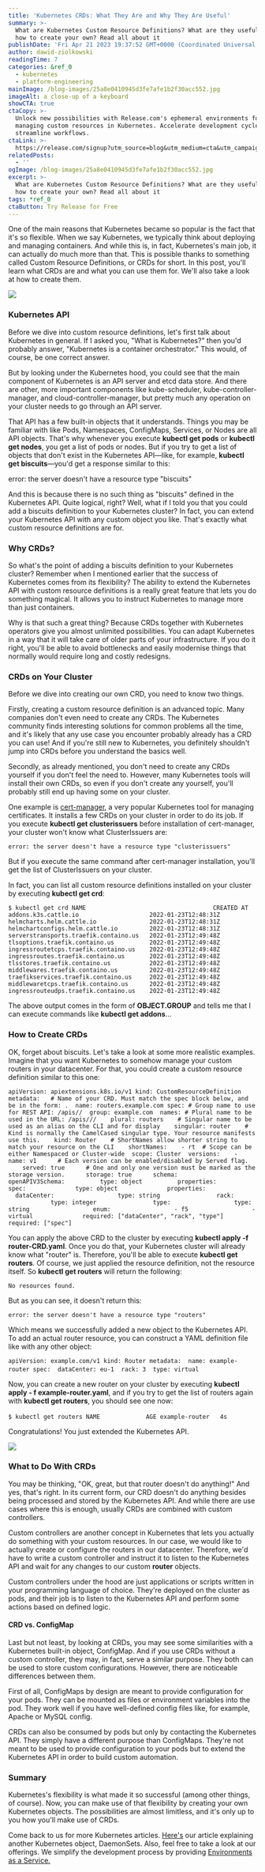```yaml
---
title: 'Kubernetes CRDs: What They Are and Why They Are Useful'
summary: >-
  What are Kubernetes Custom Resource Definitions? What are they useful for and
  how to create your own? Read all about it 
publishDate: 'Fri Apr 21 2023 19:37:52 GMT+0000 (Coordinated Universal Time)'
author: dawid-ziolkowski
readingTime: 7
categories: &ref_0
  - kubernetes
  - platform-engineering
mainImage: /blog-images/25a8e0410945d3fe7afe1b2f30acc552.jpg
imageAlt: a close-up of a keyboard
showCTA: true
ctaCopy: >-
  Unlock new possibilities with Release.com's ephemeral environments for
  managing custom resources in Kubernetes. Accelerate development cycles and
  streamline workflows.
ctaLink: >-
  https://release.com/signup?utm_source=blog&utm_medium=cta&utm_campaign=blog-cta&utm_content=kubernetes-crds
relatedPosts:
  - ''
ogImage: /blog-images/25a8e0410945d3fe7afe1b2f30acc552.jpg
excerpt: >-
  What are Kubernetes Custom Resource Definitions? What are they useful for and
  how to create your own? Read all about it 
tags: *ref_0
ctaButton: Try Release for Free
---
```


One of the main reasons that Kubernetes became so popular is the fact that it's so flexible. When we say Kubernetes, we typically think about deploying and managing containers. And while this is, in fact, Kubernetes's main job, it can actually do much more than that. This is possible thanks to something called Custom Resource Definitions, or CRDs for short. In this post, you'll learn what CRDs are and what you can use them for. We'll also take a look at how to create them.

![](/blog-images/470546e1232748209628bb1f33220896.png)

### Kubernetes API

Before we dive into custom resource definitions, let's first talk about Kubernetes in general. If I asked you, "What is Kubernetes?" then you'd probably answer, "Kubernetes is a container orchestrator." This would, of course, be one correct answer.

But by looking under the Kubernetes hood, you could see that the main component of Kubernetes is an API server and etcd data store. And there are other, more important components like kube-scheduler, kube-controller-manager, and cloud-controller-manager, but pretty much any operation on your cluster needs to go through an API server.

That API has a few built-in objects that it understands. Things you may be familiar with like Pods, Namespaces, ConfigMaps, Services, or Nodes are all API objects. That's why whenever you execute **kubectl get pods** or **kubectl get nodes**, you get a list of pods or nodes. But if you try to get a list of objects that don't exist in the Kubernetes API—like, for example, **kubectl get biscuits**—you'd get a response similar to this:

error: the server doesn't have a resource type "biscuits"

And this is because there is no such thing as "biscuits" defined in the Kubernetes API. Quite logical, right? Well, what if I told you that you could add a biscuits definition to your Kubernetes cluster? In fact, you can extend your Kubernetes API with any custom object you like. That's exactly what custom resource definitions are for.

### Why CRDs?

So what's the point of adding a biscuits definition to your Kubernetes cluster? Remember when I mentioned earlier that the success of Kubernetes comes from its flexibility? The ability to extend the Kubernetes API with custom resource definitions is a really great feature that lets you do something magical. It allows you to instruct Kubernetes to manage more than just containers.

Why is that such a great thing? Because CRDs together with Kubernetes operators give you almost unlimited possibilities. You can adapt Kubernetes in a way that it will take care of older parts of your infrastructure. If you do it right, you'll be able to avoid bottlenecks and easily modernise things that normally would require long and costly redesigns.

### CRDs on Your Cluster

Before we dive into creating our own CRD, you need to know two things.

Firstly, creating a custom resource definition is an advanced topic. Many companies don't even need to create any CRDs. The Kubernetes community finds interesting solutions for common problems all the time, and it's likely that any use case you encounter probably already has a CRD you can use! And if you're still new to Kubernetes, you definitely shouldn't jump into CRDs before you understand the basics well.

Secondly, as already mentioned, you don't need to create any CRDs yourself if you don't feel the need to. However, many Kubernetes tools will install their own CRDs, so even if you don't create any yourself, you'll probably still end up having some on your cluster.

One example is [cert-manager](https://cert-manager.io), a very popular Kubernetes tool for managing certificates. It installs a few CRDs on your cluster in order to do its job. If you execute **kubectl get clusterissuers** before installation of cert-manager, your cluster won't know what ClusterIssuers are:

	
`error: the server doesn't have a resource type "clusterissuers"`
 

But if you execute the same command after cert-manager installation, you'll get the list of ClusterIssuers on your cluster.

In fact, you can list all custom resource definitions installed on your cluster by executing **kubectl get crd**:

	
`$ kubectl get crd NAME                                    CREATED AT addons.k3s.cattle.io                    2022-01-23T12:48:31Z helmcharts.helm.cattle.io               2022-01-23T12:48:31Z helmchartconfigs.helm.cattle.io         2022-01-23T12:48:31Z serverstransports.traefik.containo.us   2022-01-23T12:49:48Z tlsoptions.traefik.containo.us          2022-01-23T12:49:48Z ingressroutetcps.traefik.containo.us    2022-01-23T12:49:48Z ingressroutes.traefik.containo.us       2022-01-23T12:49:48Z tlsstores.traefik.containo.us           2022-01-23T12:49:48Z middlewares.traefik.containo.us         2022-01-23T12:49:48Z traefikservices.traefik.containo.us     2022-01-23T12:49:48Z middlewaretcps.traefik.containo.us      2022-01-23T12:49:48Z ingressrouteudps.traefik.containo.us    2022-01-23T12:49:48Z`
 

The above output comes in the form of **OBJECT.GROUP** and tells me that I can execute commands like **kubectl get addons**...

### How to Create CRDs

OK, forget about biscuits. Let's take a look at some more realistic examples. Imagine that you want Kubernetes to somehow manage your custom routers in your datacenter. For that, you could create a custom resource definition similar to this one:

	
`apiVersion: apiextensions.k8s.io/v1 kind: CustomResourceDefinition metadata:   # Name of your CRD. Must match the spec block below, and be in the form: .  name: routers.example.com spec: # Group name to use for REST API: /apis//  group: example.com  names: # Plural name to be used in the URL: /apis///    plural: routers    # Singular name to be used as an alias on the CLI and for display    singular: router    # Kind is normally the CamelCased singular type. Your resource manifests use this.    kind: Router    # ShortNames allow shorter string to match your resource on the CLI    shortNames:    - rt  # Scope can be either Namespaced or Cluster-wide  scope: Cluster  versions:    - name: v1      # Each version can be enabled/disabled by Served flag.      served: true      # One and only one version must be marked as the storage version.      storage: true      schema:        openAPIV3Schema:          type: object          properties:            spec:              type: object              properties:                dataCenter:                  type: string                rack:                  type: integer                type:                  type: string                  enum:                  - f5                  - virtual              required: ["dataCenter", "rack", "type"]          required: ["spec"]`
 

You can apply the above CRD to the cluster by executing **kubectl apply -f router-CRD.yaml**. Once you do that, your Kubernetes cluster will already know what "router" is. Therefore, you'll be able to execute **kubectl get routers**. Of course, we just applied the resource definition, not the resource itself. So **kubectl get routers** will return the following:

	
`No resources found.`
 

But as you can see, it doesn't return this:

	
`error: the server doesn't have a resource type "routers"`
 

Which means we successfully added a new object to the Kubernetes API. To add an actual router resource, you can construct a YAML definition file like with any other object:

	
`apiVersion: example.com/v1 kind: Router metadata:  name: example-router spec:  dataCenter: eu-1  rack: 3  type: virtual`
  

Now, you can create a new router on your cluster by executing **kubectl apply - f example-router.yaml**, and if you try to get the list of routers again with **kubectl get routers**, you should see one now:

	
`$ kubectl get routers NAME             AGE example-router   4s`
  

Congratulations! You just extended the Kubernetes API.

![](/blog-images/785fbfe1e3cec8abffd9eff571966715.png)

### **What to Do With CRDs**

You may be thinking, "OK, great, but that router doesn't do anything!" And yes, that's right. In its current form, our CRD doesn't do anything besides being processed and stored by the Kubernetes API. And while there are use cases where this is enough, usually CRDs are combined with custom controllers.

Custom controllers are another concept in Kubernetes that lets you actually do something with your custom resources. In our case, we would like to actually create or configure the routers in our datacenter. Therefore, we'd have to write a custom controller and instruct it to listen to the Kubernetes API and wait for any changes to our custom **router** objects.

Custom controllers under the hood are just applications or scripts written in your programming language of choice. They're deployed on the cluster as pods, and their job is to listen to the Kubernetes API and perform some actions based on defined logic.

#### CRD vs. ConfigMap

Last but not least, by looking at CRDs, you may see some similarities with a Kubernetes built-in object, ConfigMap. And if you use CRDs without a custom controller, they may, in fact, serve a similar purpose. They both can be used to store custom configurations. However, there are noticeable differences between them.

First of all, ConfigMaps by design are meant to provide configuration for your pods. They can be mounted as files or environment variables into the pod. They work well if you have well-defined config files like, for example, Apache or MySQL config.

CRDs can also be consumed by pods but only by contacting the Kubernetes API. They simply have a different purpose than ConfigMaps. They're not meant to be used to provide configuration to your pods but to extend the Kubernetes API in order to build custom automation.

### Summary

Kubernetes's flexibility is what made it so successful (among other things, of course). Now, you can make use of that flexibility by creating your own Kubernetes objects. The possibilities are almost limitless, and it's only up to you how you'll make use of CRDs.

Come back to us for more Kubernetes articles. [Here's](https://release.com/blog/kubernetes-daemonset-tutorial) our article explaining another Kubernetes object, DaemonSets. Also, feel free to take a look at our offerings. We simplify the development process by providing [Environments as a Service.](https://release.com/)
